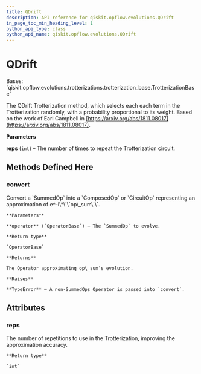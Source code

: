 ```yaml
---
title: QDrift
description: API reference for qiskit.opflow.evolutions.QDrift
in_page_toc_min_heading_level: 1
python_api_type: class
python_api_name: qiskit.opflow.evolutions.QDrift
---
```


# QDrift

<Class id="qiskit.opflow.evolutions.QDrift" github="https://github.com/qiskit/qiskit/tree/stable/0.19/qiskit/opflow/evolutions/trotterizations/qdrift.py" signature="QDrift(reps=1)">
  Bases: `qiskit.opflow.evolutions.trotterizations.trotterization_base.TrotterizationBase`

  The QDrift Trotterization method, which selects each each term in the Trotterization randomly, with a probability proportional to its weight. Based on the work of Earl Campbell in [https://arxiv.org/abs/1811.08017](https://arxiv.org/abs/1811.08017).

  **Parameters**

  **reps** (`int`) – The number of times to repeat the Trotterization circuit.

  ## Methods Defined Here

  ### convert

  <Function id="qiskit.opflow.evolutions.QDrift.convert" name="convert" signature="QDrift.convert(operator)">
    Convert a `SummedOp` into a `ComposedOp` or `CircuitOp` representing an approximation of e^-i\*\`\`op\_sum\`\`.

    **Parameters**

    **operator** (`OperatorBase`) – The `SummedOp` to evolve.

    **Return type**

    `OperatorBase`

    **Returns**

    The Operator approximating op\_sum’s evolution.

    **Raises**

    **TypeError** – A non-SummedOps Operator is passed into `convert`.
  </Function>

  ## Attributes

  ### reps

  <Attribute id="qiskit.opflow.evolutions.QDrift.reps" name="reps">
    The number of repetitions to use in the Trotterization, improving the approximation accuracy.

    **Return type**

    `int`
  </Attribute>
</Class>

